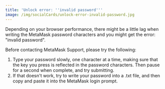 ```yaml
---
title: 'Unlock error: ''invalid password'''
image: /img/socialCards/unlock-error-invalid-password.jpg
---
```



<CustomLayout />

Depending on your browser performance, there might be a little lag when writing the MetaMask password characters and you might get the error: "invalid password".

Before contacting MetaMask Support, please try the following:

1. Type your password slowly, one character at a time, making sure that the key you press is reflected in the password characters. Then pause for a second when complete, and try submitting.
2. If that doesn't work, try to write your password into a .txt file, and then copy and paste it into the MetaMask login prompt.
